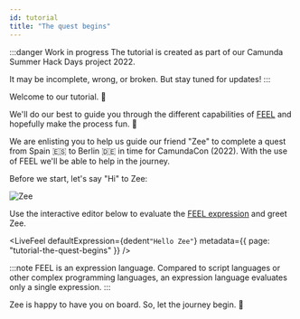 ```yaml
---
id: tutorial
title: "The quest begins"
---
```



:::danger Work in progress
The tutorial is created as part of our Camunda Summer Hack Days project 2022.

It may be incomplete, wrong, or broken. But stay tuned for updates!
:::

Welcome to our tutorial. :wave:

We'll do our best to guide you through the different capabilities
of [FEEL](https://docs.camunda.io/docs/components/modeler/feel/what-is-feel/) and hopefully make the
process fun. :tada:

We are enlisting you to help us guide our friend "Zee" to complete a quest from Spain :es: to Berlin
:de: in time for CamundaCon (2022). With the use of FEEL we'll be able to help in the journey.

Before we start, let's say "Hi" to Zee:

![Zee](/img/zee.png)

Use the interactive editor below to evaluate the
[FEEL expression](https://docs.camunda.io/docs/components/modeler/feel/language-guide/feel-expressions-introduction/) and greet Zee.

<LiveFeel
    defaultExpression={dedent`
    "Hello Zee"
    `}
    metadata={{ page: "tutorial-the-quest-begins" }}
/>

:::note
FEEL is an expression language. Compared to script languages or other complex programming
languages, an expression language evaluates only a single expression.
:::

Zee is happy to have you on board. So, let the journey begin. :rocket:


